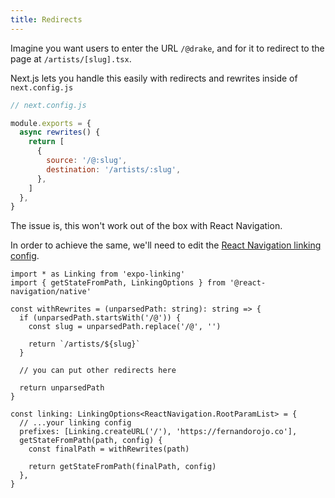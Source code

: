 ```yaml
---
title: Redirects
---
```


Imagine you want users to enter the URL `/@drake`, and for it to redirect to the page at `/artists/[slug].tsx`.

Next.js lets you handle this easily with redirects and rewrites inside of `next.config.js`

```js twoslash
// next.config.js

module.exports = {
  async rewrites() {
    return [
      {
        source: '/@:slug',
        destination: '/artists/:slug',
      },
    ]
  },
}
```

The issue is, this won't work out of the box with React Navigation.

In order to achieve the same, we'll need to edit the [React Navigation linking config](https://reactnavigation.org/docs/configuring-links).

```tsx twoslash
import * as Linking from 'expo-linking'
import { getStateFromPath, LinkingOptions } from '@react-navigation/native'

const withRewrites = (unparsedPath: string): string => {
  if (unparsedPath.startsWith('/@')) {
    const slug = unparsedPath.replace('/@', '')

    return `/artists/${slug}`
  }

  // you can put other redirects here

  return unparsedPath
}

const linking: LinkingOptions<ReactNavigation.RootParamList> = {
  // ...your linking config
  prefixes: [Linking.createURL('/'), 'https://fernandorojo.co'],
  getStateFromPath(path, config) {
    const finalPath = withRewrites(path)

    return getStateFromPath(finalPath, config)
  },
}
```
